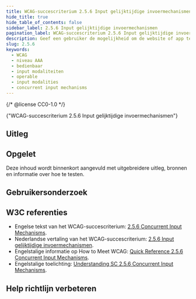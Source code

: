 ```yaml
---
title: WCAG-succescriterium 2.5.6 Input gelijktijdige invoermechanismen
hide_title: true
hide_table_of_contents: false
sidebar_label: 2.5.6 Input gelijktijdige invoermechanismen
pagination_label: WCAG-succescriterium 2.5.6 Input gelijktijdige invoermechanismen
description: Geef een gebruiker de mogelijkheid om de website of app te gebruiken met alle beschikbare invoermanieren die op hun platform beschikbaar zijn. Behalve wanneer een bepaalde manier van invoeren essentieel of vereist is.
slug: 2.5.6
keywords:
  - WCAG
  - niveau AAA
  - bedienbaar
  - input modaliteiten
  - operable
  - input modalities
  - concurrent input mechanisms
---
```


{/* @license CC0-1.0 */}


<WcagHeadingGroup level={1} conformanceLevel="Niveau AAA">
  {"WCAG-succescriterium 2.5.6 Input gelijktijdige invoermechanismen"}
</WcagHeadingGroup>

<SpotlightSection>
  <Markdown omitH1 headinglevel={3}>
    <AAAMessage />
  </Markdown>
</SpotlightSection>

## Uitleg

<Summary />

## Opgelet

Deze inhoud wordt binnenkort aangevuld met uitgebreidere uitleg, bronnen en informatie over hoe te testen.

## Gebruikersonderzoek

<CTAGebruikersonderzoek />

## W3C referenties

- Engelse tekst van het WCAG-succescriterium: [<span lang="en">2.5.6 Concurrent Input Mechanisms</span>](https://www.w3.org/TR/WCAG22/#concurrent-input-mechanisms).
- Nederlandse vertaling van het WCAG-succescriterium: [2.5.6 Input gelijktijdige invoermechanismen](https://www.w3.org/Translations/WCAG22-nl/#input-gelijktijdige-invoermechanismen).
- Engelstalige informatie op <span lang="en">How to Meet WCAG</span>: [<span lang="en">Quick Reference 2.5.6 Concurrent Input Mechanisms</span>](https://www.w3.org/WAI/WCAG22/quickref/#concurrent-input-mechanisms).
- Engelstalige toelichting: [<span lang="en">Understanding SC 2.5.6 Concurrent Input Mechanisms</span>](https://www.w3.org/WAI/WCAG22/Understanding/concurrent-input-mechanisms.html).

<SpotlightSection>
  <Markdown omitH1 headinglevel={3}>
    <Disclaimer />
  </Markdown>
</SpotlightSection>

## Help richtlijn verbeteren

<Markdown omitH1 headinglevel={3}>
  <WCAGFooterInfo />
</Markdown>

